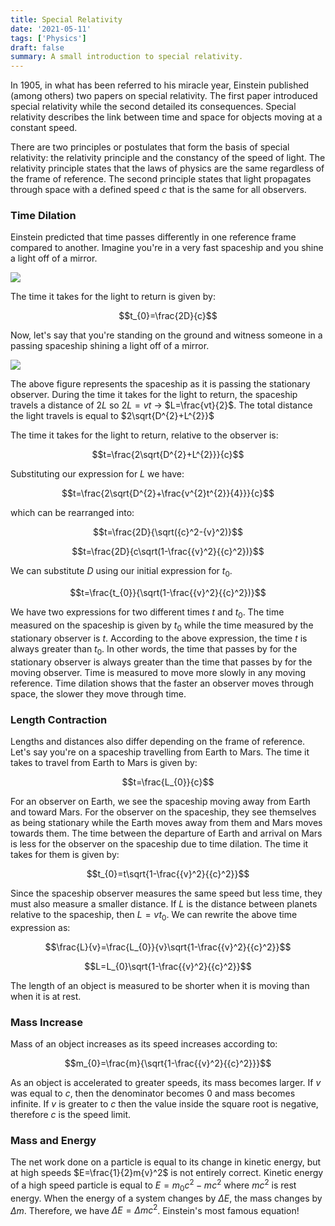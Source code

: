 ```yaml
---
title: Special Relativity
date: '2021-05-11'
tags: ['Physics']
draft: false
summary: A small introduction to special relativity.
---
```


In 1905, in what has been referred to his miracle year, Einstein published (among others) two papers on special relativity. The first paper introduced special
relativity while the second detailed its consequences. Special relativity describes the link between time and space for objects moving at a constant speed.

There are two principles or postulates that form the basis of special relativity: the relativity principle and the constancy of the speed of light. The relativity
principle states that the laws of physics are the same regardless of the frame of reference. The second principle states that light propagates through space with
a defined speed $c$ that is the same for all observers.

### Time Dilation

Einstein predicted that time passes differently in one reference frame compared to another. Imagine you're in a very fast spaceship and you shine a light off of a mirror.

<Image src="/static/images/timedilation1.png" width={400} height={300} />

The time it takes for the light to return is given by:

$$t_{0}=\frac{2D}{c}$$

Now, let's say that you're standing on the ground and witness someone in a passing spaceship shining a light off of a mirror.

<img src="/static/images/timedilation2.png" />

The above figure represents the spaceship as it is passing the stationary observer. During the time it takes for the light to return, the spaceship travels
a distance of $2L$ so $2L=vt$ -> $L=\frac{vt}{2}$. The total distance the light travels is equal to $2\sqrt{D^{2}+L^{2}}$

The time it takes for the light to return, relative to the observer is:

$$t=\frac{2\sqrt{D^{2}+L^{2}}}{c}$$

Substituting our expression for $L$ we have:

$$t=\frac{2\sqrt{D^{2}+\frac{v^{2}t^{2}}{4}}}{c}$$

which can be rearranged into:

$$t=\frac{2D}{\sqrt({c}^2-{v}^2)}$$

$$t=\frac{2D}{c\sqrt(1-\frac{{v}^2}{{c}^2})}$$

We can substitute $D$ using our initial expression for $t_{0}$.

$$t=\frac{t_{0}}{\sqrt(1-\frac{{v}^2}{{c}^2})}$$

We have two expressions for two different times $t$ and $t_{0}$. The time measured on the spaceship is given by $t_{0}$ while the time measured by the stationary
observer is $t$. According to the above expression, the time $t$ is always greater than $t_{0}$. In other words, the time that passes by for the stationary observer
is always greater than the time that passes by for the moving observer. Time is measured to move more slowly in any moving reference. Time dilation shows that
the faster an observer moves through space, the slower they move through time.

### Length Contraction

Lengths and distances also differ depending on the frame of reference. Let's say you're on a spaceship travelling from Earth to Mars. The time it takes to travel
from Earth to Mars is given by:

$$t=\frac{L_{0}}{c}$$

For an observer on Earth, we see the spaceship moving away from Earth and toward Mars. For the observer on the spaceship, they see themselves as being stationary
while the Earth moves away from them and Mars moves towards them. The time between the departure of Earth and arrival on Mars is less for the observer on the
spaceship due to time dilation. The time it takes for them is given by:

$$t_{0}=t\sqrt{1-\frac{{v}^2}{{c}^2}}$$

Since the spaceship observer measures the same speed but less time, they must also measure a smaller distance. If $L$ is the distance between planets relative
to the spaceship, then $L=vt_{0}$. We can rewrite the above time expression as:

$$\frac{L}{v}=\frac{L_{0}}{v}\sqrt{1-\frac{{v}^2}{{c}^2}}$$

$$L=L_{0}\sqrt{1-\frac{{v}^2}{{c}^2}}$$

The length of an object is measured to be shorter when it is moving than when it is at rest.

### Mass Increase

Mass of an object increases as its speed increases according to:

$$m_{0}=\frac{m}{\sqrt{1-\frac{{v}^2}{{c}^2}}}$$

As an object is accelerated to greater speeds, its mass becomes larger. If $v$ was equal to $c$, then the denominator becomes 0 and mass becomes infinite.
If $v$ is greater to $c$ then the value inside the square root is negative, therefore $c$ is the speed limit.

### Mass and Energy

The net work done on a particle is equal to its change in kinetic energy, but at high speeds $E=\frac{1}{2}m{v}^2$ is not entirely correct. Kinetic energy
of a high speed particle is equal to $E=m_{0}{c}^2-m{c}^2$ where $m{c}^2$ is rest energy. When the energy of a system changes by $\Delta{E}$, the mass changes by
$\Delta{m}$. Therefore, we have $\Delta{E}=\Delta{m}{c}^2$. Einstein's most famous equation!
